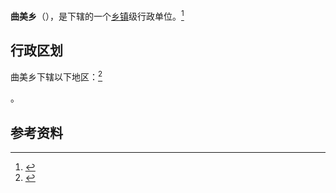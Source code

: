 {{中国乡级行政区
|景观照片文件名 = 
|景观照片描述 = 
|汉语拼音 = 
|其他语言 = 
|其他语言名称 = 
|旧称 = 
|地名出处 = 
|位置图文件名 = 
|位置图描述 = 
|自定义图片= 
|建置时间 = 
|政府驻地 = 
|毗邻 = 
|总面积 = 
|总人口 = 
|总人口年份 = 
|户籍人口 = 
|户籍人口年份 = 
|常住人口 = 
|常住人口年份 = 
|人口密度 = 
|GDP = 
|GDP年份 = 
|邮政编码 = 
|电话区号 = 892
|官方网站 = 
|网站名称 = 
|54/23/01/200/000}}

'''曲美乡'''（{{bo|z=ཆུ་མིག་|w=chu mig}}），是{{PRC admin/fullname|54/23/01/200/000|3}}下辖的一个[[乡镇|乡镇]]级行政单位。<ref>{{PRC admin/ref sgc|{{PRC admin/parent|54/23/01/200/000}}}}</ref>

== 行政区划 ==

曲美乡下辖以下地区：<ref>{{PRC admin/ref sgc|54/23/01/200/000}}</ref>

{{PRC admin/children|54/23/01/200/000}}。

== 参考资料 ==

{{reflist}}

{{行政区划小作品}}
{{PRC admin/navcat|54/23/01/200/000}}